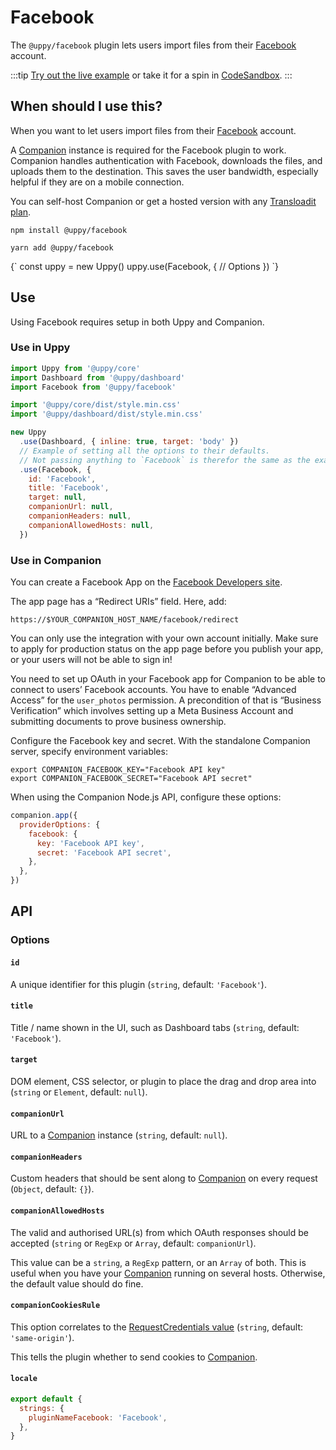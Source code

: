 

# Facebook

The `@uppy/facebook` plugin lets users import files from their [Facebook](https://www.facebook.com) account.

:::tip
[Try out the live example](/examples) or take it for a spin in [CodeSandbox](https://codesandbox.io/s/uppy-dashboard-xpxuhd).
:::

## When should I use this?

When you want to let users import files from their [Facebook](https://www.facebook.com) account.

A [Companion](/docs/companion) instance is required for the Facebook plugin to work.
Companion handles authentication with Facebook, downloads the files, and uploads them to the destination.
This saves the user bandwidth, especially helpful if they are on a mobile connection.

You can self-host Companion or get a hosted version with any [Transloadit plan](https://transloadit.com/pricing/).

<Tabs>
  <TabItem value="npm" label="NPM" default>

  ```shell
  npm install @uppy/facebook
  ```

  </TabItem>

  <TabItem value="yarn" label="Yarn">

  ```shell
  yarn add @uppy/facebook
  ```

  </TabItem>

  <TabItem value="cdn" label="CDN">
    <UppyCdnExample>
      {`
        const uppy = new Uppy()
        uppy.use(Facebook, {
          // Options
        })
      `}
    </UppyCdnExample>
  </TabItem>
</Tabs>

## Use

Using Facebook requires setup in both Uppy and Companion.

### Use in Uppy

```js {12-19} showLineNumbers
import Uppy from '@uppy/core'
import Dashboard from '@uppy/dashboard'
import Facebook from '@uppy/facebook'

import '@uppy/core/dist/style.min.css'
import '@uppy/dashboard/dist/style.min.css'

new Uppy
  .use(Dashboard, { inline: true, target: 'body' })
  // Example of setting all the options to their defaults.
  // Not passing anything to `Facebook` is therefor the same as the example below.
  .use(Facebook, {
    id: 'Facebook',
    title: 'Facebook',
    target: null,
    companionUrl: null,
    companionHeaders: null,
    companionAllowedHosts: null,
  })
```

### Use in Companion

You can create a Facebook App on the [Facebook Developers site](https://developers.facebook.com/).

The app page has a “Redirect URIs” field. Here, add:

```
https://$YOUR_COMPANION_HOST_NAME/facebook/redirect
```

You can only use the integration with your own account initially.
Make sure to apply for production status on the app page before you publish your app, or your users will not be able to sign in!

You need to set up OAuth in your Facebook app for Companion to be able to connect to users’ Facebook accounts. You have to enable “Advanced Access” for the `user_photos` permission. A precondition of that is “Business Verification” which involves setting up a Meta Business Account and submitting documents to prove business ownership.


Configure the Facebook key and secret. With the standalone Companion server, specify environment variables:

```shell
export COMPANION_FACEBOOK_KEY="Facebook API key"
export COMPANION_FACEBOOK_SECRET="Facebook API secret"
```

When using the Companion Node.js API, configure these options:

```js
companion.app({
  providerOptions: {
    facebook: {
      key: 'Facebook API key',
      secret: 'Facebook API secret',
    },
  },
})
```

## API

### Options

#### `id`

A unique identifier for this plugin (`string`, default: `'Facebook'`).

#### `title`

Title / name shown in the UI, such as Dashboard tabs (`string`, default: `'Facebook'`).

#### `target`

DOM element, CSS selector, or plugin to place the drag and drop area into (`string` or `Element`, default: `null`).

#### `companionUrl`

URL to a [Companion](/docs/companion) instance (`string`, default: `null`).

#### `companionHeaders`

Custom headers that should be sent along to [Companion](/docs/companion) on every request (`Object`, default: `{}`).

#### `companionAllowedHosts`

The valid and authorised URL(s) from which OAuth responses should be accepted (`string` or `RegExp` or `Array`, default: `companionUrl`).

This value can be a `string`, a `RegExp` pattern, or an `Array` of both.
This is useful when you have your [Companion](/docs/companion) running on several hosts. Otherwise, the default value should do fine.

#### `companionCookiesRule`

This option correlates to the [RequestCredentials value](https://developer.mozilla.org/en-US/docs/Web/API/Request/credentials) (`string`, default: `'same-origin'`).

This tells the plugin whether to send cookies to [Companion](/docs/companion).

#### `locale`

```js
export default {
  strings: {
    pluginNameFacebook: 'Facebook',
  },
}
```
